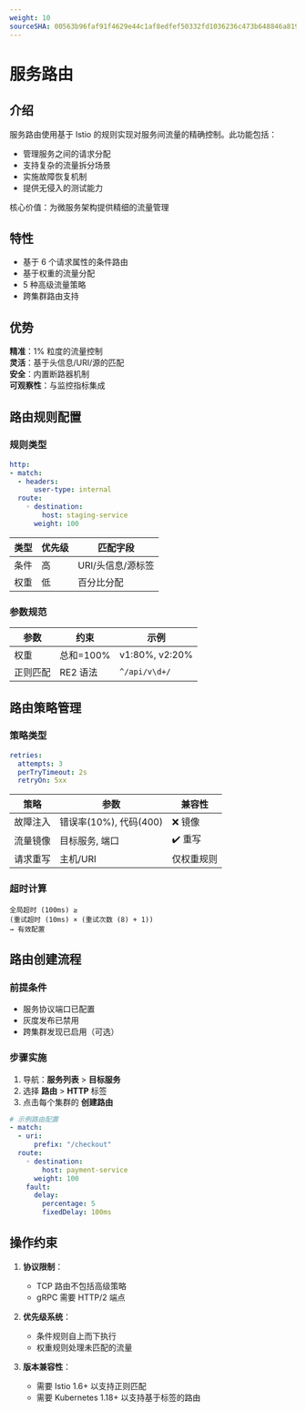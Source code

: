 ```yaml
---
weight: 10
sourceSHA: 00563b96faf91f4629e44c1af8edfef50332fd1036236c473b648846a8199d26
---
```


# 服务路由

## 介绍

服务路由使用基于 Istio 的规则实现对服务间流量的精确控制。此功能包括：

- 管理服务之间的请求分配
- 支持复杂的流量拆分场景
- 实施故障恢复机制
- 提供无侵入的测试能力

核心价值：为微服务架构提供精细的流量管理

## 特性

- 基于 6 个请求属性的条件路由
- 基于权重的流量分配
- 5 种高级流量策略
- 跨集群路由支持

## 优势

**精准**：1% 粒度的流量控制  
**灵活**：基于头信息/URI/源的匹配  
**安全**：内置断路器机制  
**可观察性**：与监控指标集成  

## 路由规则配置

### 规则类型

```yaml
http:
- match:
  - headers:
      user-type: internal
  route:
    ◦ destination:
        host: staging-service
      weight: 100
```

| 类型      | 优先级 | 匹配字段               |
| --------- | ------ | --------------------- |
| 条件     | 高    | URI/头信息/源标签     |
| 权重     | 低    | 百分比分配           |

### 参数规范

| 参数       | 约束        | 示例              |
|-----------|-----------|-----------------|
| 权重      | 总和=100%  | v1:80%, v2:20%  |
| 正则匹配  | RE2 语法   | `^/api/v\d+/`   |

## 路由策略管理

### 策略类型

```yaml
retries:
  attempts: 3
  perTryTimeout: 2s
  retryOn: 5xx
```

| 策略          | 参数                   | 兼容性        |
|---------------|------------------------|--------------|
| 故障注入      | 错误率(10%), 代码(400) | ❌ 镜像        |
| 流量镜像      | 目标服务, 端口         | ✔️ 重写       |
| 请求重写      | 主机/URI               | 仅权重规则    |

### 超时计算

```
全局超时 (100ms) ≥
(重试超时 (10ms) × (重试次数 (8) + 1))
→ 有效配置
```

## 路由创建流程

### 前提条件

- 服务协议端口已配置
- 灰度发布已禁用
- 跨集群发现已启用（可选）

### 步骤实施

1. 导航：**服务列表** > **目标服务**
2. 选择 **路由** > **HTTP** 标签
3. 点击每个集群的 **创建路由**

```yaml
# 示例路由配置
- match:
  - uri:
      prefix: "/checkout"
  route:
    ◦ destination:
        host: payment-service
      weight: 100
    fault:
      delay:
        percentage: 5
        fixedDelay: 100ms
```

## 操作约束

1. **协议限制**：
   - TCP 路由不包括高级策略
   - gRPC 需要 HTTP/2 端点

2. **优先级系统**：
   - 条件规则自上而下执行
   - 权重规则处理未匹配的流量

3. **版本兼容性**：
   - 需要 Istio 1.6+ 以支持正则匹配
   - 需要 Kubernetes 1.18+ 以支持基于标签的路由
